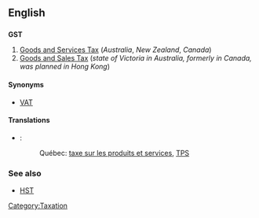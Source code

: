==English==

==={{initialism}}===
'''GST'''

# [[goods and services tax|Goods and Services Tax]] (''Australia'', ''New Zealand'', ''Canada'')
# [[goods and sales tax|Goods and Sales Tax]] (''state of Victoria in Australia, formerly in Canada, was planned in Hong Kong'')

====Synonyms====
* [[VAT]]

====Translations====
{{trans-top|Goods and Services Tax}}
{{trans-mid}}
{{trans-bottom}}

{{trans-top|Goods and Sales Tax}}
{{trans-mid}}
{{trans-bottom}}

{{checktrans-top}}
* {{ttbc|French}}:
*: Québec: [[taxe sur les produits et services]], [[TPS]]
{{checktrans-bottom}}

===See also===
* [[HST]]

[[Category:Taxation]]